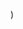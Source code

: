 
  <YouTubeLayout
    courseName="Stamp Art"
    lessonName="Press Space to Stamp"
    path={useRouter().pathname}
    showPrev
    showNext
    videoId="yU29ve9y9pw"
  />
)
